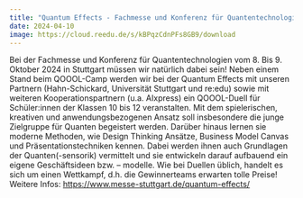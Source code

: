 ```yaml
---
title: "Quantum Effects - Fachmesse und Konferenz für Quantentechnologien"
date: 2024-04-10
image: https://cloud.reedu.de/s/kBPqzCdnPFs8GB9/download
---
```


Bei der Fachmesse und Konferenz für Quantentechnologien vom 8. Bis 9. Oktober 2024 in Stuttgart müssen wir natürlich dabei sein! Neben einem Stand beim QOOOL-Camp werden wir bei der Quantum Effects mit unseren Partnern (Hahn-Schickard, Universität Stuttgart und re:edu) sowie mit weiteren Kooperationspartnern (u.a. AIxpress) ein QOOOL-Duell für Schüler:innen der Klassen 10 bis 12 veranstalten. Mit dem spielerischen, kreativen und anwendungsbezogenen Ansatz soll insbesondere die junge Zielgruppe für Quanten begeistert werden. Darüber hinaus lernen sie moderne Methoden, wie Design Thinking Ansätze, Business Model Canvas und Präsentationstechniken kennen. Dabei werden ihnen auch Grundlagen der Quanten(-sensorik) vermittelt und sie entwickeln darauf aufbauend ein eigene Geschäftsideen bzw. – modelle. Wie bei Duellen üblich, handelt es sich um einen Wettkampf, d.h. die Gewinnerteams erwarten tolle Preise!
Weitere Infos: https://www.messe-stuttgart.de/quantum-effects/

